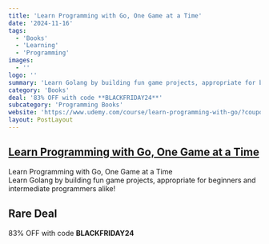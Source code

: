 ```yaml
---
title: 'Learn Programming with Go, One Game at a Time'
date: '2024-11-16'
tags:
  - 'Books'
  - 'Learning'
  - 'Programming'
images:
  - ''
logo: ''
summary: 'Learn Golang by building fun game projects, appropriate for beginners and intermediate programmers alike!'
category: 'Books'
deal: '83% OFF with code **BLACKFRIDAY24**'
subcategory: 'Programming Books'
website: 'https://www.udemy.com/course/learn-programming-with-go/?couponCode=BLACKFRIDAY24'
layout: PostLayout
---
```


## [Learn Programming with Go, One Game at a Time](https://www.udemy.com/course/learn-programming-with-go/?couponCode=BLACKFRIDAY24)

Learn Programming with Go, One Game at a Time <br/>
Learn Golang by building fun game projects, appropriate for beginners and intermediate programmers alike!

## Rare Deal

83% OFF with code **BLACKFRIDAY24**
